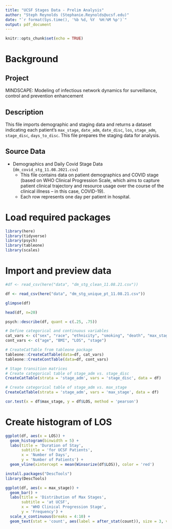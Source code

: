 ```yaml
---
title: "UCSF Stages Data - Prelim Analysis"
author: "Steph Reynolds (Stephanie.Reynolds@ucsf.edu)"
date: "`r format(Sys.time(), '%b %d, %Y  %H:%M %p')`"
output: pdf_document
---
```


```r
knitr::opts_chunk$set(echo = TRUE)
```

# Background

## Project 
MINDSCAPE: Modeling of infectious network dynamics for surveillance, control and prevention enhancement

## Description
This file imports demographic and staging data and returns a dataset indicating each patient's `max_stage`, `date_adm`, `date_disc`, `los`, `stage_adm`, `stage_disc`, `days_to_disc`. This file prepares the staging data for analysis. 

## Source Data
  - Demographics and Daily Covid Stage Data (`dm_covid_stg_11.08.2021.csv`)
    + This file contains data on patient demographics and COVID stage (based on WHO Clinical Progression Scale, which aims to capture patient clinical trajectory and resource usage over the course of the clinical illness -- in this case, COVID-19).
    + Each row represents one day per patient in hospital. 

# Load required packages
```r
library(here)
library(tidyverse)
library(psych)
library(tableone)
library(scales)
```

# Import and preview data 
```r
#df <- read_csv(here("data", "dm_stg_clean_11.08.21.csv"))

df <- read_csv(here("data", "dm_stg_unique_pt_11.08.21.csv"))

glimpse(df)

head(df, n=20)

psych::describe(df, quant = c(.25, .75))
```



```r
# Define categorical and continuous variables
cat_vars <- c("sex", "race", "ethnicity", "smoking", "death", "max_stage", "stage_adm", "stage_disc")
cont_vars <- c("age", "BMI", "LOS", "stage")

# CreateCatTable from tableone package 
tableone::CreateCatTable(data=df, cat_vars)
tableone::CreateContTable(data=df, cont_vars)

# Stage transition matrices
# Create categorical table of stage_adm vs. stage_disc
CreateCatTable(strata = 'stage_adm', vars = 'stage_disc', data = df)

# Create categorical table of stage_adm vs. max_stage
CreateCatTable(strata = 'stage_adm', vars = 'max_stage', data = df)

```

```r
cor.test(x = df$max_stage, y = df$LOS, method = 'pearson')
```


# Create histogram of LOS
```r
ggplot(df, aes(x = LOS)) +
  geom_histogram(binwidth = 5) + 
  labs(title = 'Duration of Stay',
       subtitle = 'for UCSF Patients',
       x = 'Number of Days',
       y = 'Number of Patients') +
  geom_vline(xintercept = mean(Winsorize(df$LOS)), color = 'red')

install.packages("DescTools")
library(DescTools)

```

```r
ggplot(df, aes(x = max_stage)) + 
  geom_bar() + 
  labs(title = 'Distribution of Max Stages',
       subtitle = 'at UCSF',
       x = 'WHO Clinical Progression Stage',
       y = 'Frequency') + 
  scale_x_continuous(breaks = 4:10) +
  geom_text(stat = 'count', aes(label = after_stat(count)), size = 3, vjust = -0.5)
```


```r

```

